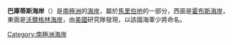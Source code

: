 {{coord|74|45|S|120|0|W|scale:4000000_source:GNIS|display=title}}

'''巴庫蒂斯海岸'''（{{lang-en|Bakutis Coast}}）是[[南極洲|南極洲]]的[[海岸|海岸]]，屬於[[馬里伯地|馬里伯地]]的一部分，西面是[[霍布斯海岸|霍布斯海岸]]，東面是[[沃爾格林海岸|沃爾格林海岸]]，由[[美國|美國]]研究隊發現，以該國海軍少將命名。

{{Antarctica-geo-stub}}
[[Category:南極洲海岸|Category:南極洲海岸]]